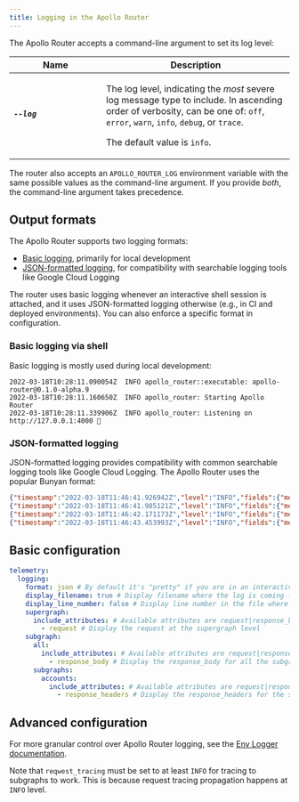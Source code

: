 ```yaml
---
title: Logging in the Apollo Router
---
```



The Apollo Router accepts a command-line argument to set its log level:

<table class="field-table api-ref">
  <thead>
    <tr>
      <th>Name</th>
      <th>Description</th>
    </tr>
  </thead>

<tbody>

<tr>
<td style="min-width: 150px;">

##### `--log`

</td>
<td>

The log level, indicating the _most_ severe log message type to include. In ascending order of verbosity, can be one of: `off`, `error`, `warn`, `info`, `debug`, or `trace`.

The default value is `info`.

</td>
</tr>

</tbody>
</table>

The router also accepts an `APOLLO_ROUTER_LOG` environment variable with the same possible values as the command-line argument. If you provide _both_, the command-line argument takes precedence.

## Output formats

The Apollo Router supports two logging formats:

- [Basic logging](#basic-logging-via-shell), primarily for local development
- [JSON-formatted logging](#json-formatted-logging), for compatibility with searchable logging tools like Google Cloud Logging

The router uses basic logging whenever an interactive shell session is attached, and it uses JSON-formatted logging otherwise (e.g., in CI and deployed environments). You can also enforce a specific format in configuration.

### Basic logging via shell

Basic logging is mostly used during local development:

```
2022-03-18T10:28:11.090054Z  INFO apollo_router::executable: apollo-router@0.1.0-alpha.9
2022-03-18T10:28:11.160650Z  INFO apollo_router: Starting Apollo Router
2022-03-18T10:28:11.339906Z  INFO apollo_router: Listening on http://127.0.0.1:4000 🚀
```

### JSON-formatted logging

JSON-formatted logging provides compatibility with common searchable logging tools like Google Cloud Logging. The Apollo Router uses the popular Bunyan format:

```json
{"timestamp":"2022-03-18T11:46:41.926942Z","level":"INFO","fields":{"message":"apollo-router@0.1.0-alpha.9"},"target":"apollo_router::executable"}
{"timestamp":"2022-03-18T11:46:41.985121Z","level":"INFO","fields":{"message":"Starting Apollo Router"},"target":"apollo_router"}
{"timestamp":"2022-03-18T11:46:42.171173Z","level":"INFO","fields":{"message":"Listening on http://127.0.0.1:4000 🚀"},"target":"apollo_router"}
{"timestamp":"2022-03-18T11:46:43.453993Z","level":"INFO","fields":{"message":"Stopped"},"target":"apollo_router"}
```

## Basic configuration

```yaml title="router.yaml"
telemetry:
  logging:
    format: json # By default it's "pretty" if you are in an interactive shell session
    display_filename: true # Display filename where the log is coming from. Default: true
    display_line_number: false # Display line number in the file where the log is coming from. Default: true
    supergraph:
      include_attributes: # Available attributes are request|response_body|response_headers|operation_name
        - request # Display the request at the supergraph level
    subgraph:
      all:
        include_attributes: # Available attributes are request|response_body|response_headers
          - response_body # Display the response_body for all the subgraph calls
      subgraphs:
        accounts:
          include_attributes: # Available attributes are request|response_body|response_headers
            - response_headers # Display the response_headers for the subgraph "accounts"
```

## Advanced configuration

For more granular control over Apollo Router logging, see the [Env Logger documentation](https://docs.rs/env_logger/latest/env_logger/).

Note that `reqwest_tracing` must be set to at least `INFO` for tracing to subgraphs to work. This is because request tracing propagation happens at `INFO` level.
